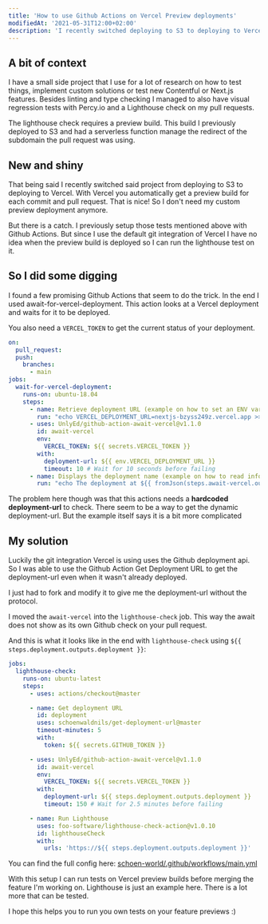 ```yaml
---
title: 'How to use Github Actions on Vercel Preview deployments'
modifiedAt: '2021-05-31T12:00+02:00'
description: 'I recently switched deploying to S3 to deploying to Vercel. But how do you test PRs then?'
---
```


## A bit of context

I have a small side project that I use for a lot of research on how to test things, implement custom solutions or test new Contentful or Next.js features. Besides linting and type checking I managed to also have visual regression tests with Percy.io and a Lighthouse check on my pull requests. 

The lighthouse check requires a preview build. This build I previously deployed to S3 and had a serverless function manage the redirect of the subdomain the pull request was using. 

## New and shiny

That being said I recently switched said project from deploying to S3 to deploying to Vercel. With Vercel you automatically get a preview build for each commit and pull request. That is nice! So I don't need my custom preview deployment anymore. 

But there is a catch. I previously setup those tests mentioned above with Github Actions. But since I use the default git integration of Vercel I have no idea when the preview build is deployed so I can run the lighthouse test on it.

## So I did some digging

I found a few promising Github Actions that seem to do the trick. In the end I used await-for-vercel-deployment. This action looks at a Vercel deployment and waits for it to be deployed. 

You also need a `VERCEL_TOKEN` to get the current status of your deployment.

```yaml
on:
  pull_request:
  push:
    branches:
      - main
jobs:
  wait-for-vercel-deployment:
    runs-on: ubuntu-18.04
    steps:
      - name: Retrieve deployment URL (example on how to set an ENV var)
        run: "echo VERCEL_DEPLOYMENT_URL=nextjs-bzyss249z.vercel.app >> $GITHUB_ENV"
      - uses: UnlyEd/github-action-await-vercel@v1.1.0
        id: await-vercel
        env:
          VERCEL_TOKEN: ${{ secrets.VERCEL_TOKEN }}
        with:
          deployment-url: ${{ env.VERCEL_DEPLOYMENT_URL }}
          timeout: 10 # Wait for 10 seconds before failing
      - name: Displays the deployment name (example on how to read information about the deployment)
        run: "echo The deployment at ${{ fromJson(steps.await-vercel.outputs.deploymentDetails).url }} is ${{ fromJson(steps.await-vercel.outputs.deploymentDetails).readyState }}"
```

The problem here though was that this actions needs a **hardcoded deployment-url** to check. There seem to be a way to get the dynamic deployment-url. But the example itself says it is a bit more complicated

## My solution

Luckily the git integration Vercel is using uses the Github deployment api. So I was able to use the Github Action Get Deployment URL to get the deployment-url even when it wasn't already deployed. 

I just had to fork and modify it to give me the deployment-url without the protocol.

I moved the `await-vercel` into the `lighthouse-check` job. This way the await does not show as its own Github check on your pull request.

And this is what it looks like in the end with `lighthouse-check` using `${{ steps.deployment.outputs.deployment }}`:

```yaml
jobs:
  lighthouse-check:
    runs-on: ubuntu-latest
    steps:
      - uses: actions/checkout@master

      - name: Get deployment URL
        id: deployment
        uses: schoenwaldnils/get-deployment-url@master
        timeout-minutes: 5
        with:
          token: ${{ secrets.GITHUB_TOKEN }}

      - uses: UnlyEd/github-action-await-vercel@v1.1.0
        id: await-vercel
        env:
          VERCEL_TOKEN: ${{ secrets.VERCEL_TOKEN }}
        with:
          deployment-url: ${{ steps.deployment.outputs.deployment }}
          timeout: 150 # Wait for 2.5 minutes before failing

      - name: Run Lighthouse
        uses: foo-software/lighthouse-check-action@v1.0.10
        id: lighthouseCheck
        with:
          urls: 'https://${{ steps.deployment.outputs.deployment }}'
```

You can find the full config here: [schoen-world/.github/workflows/main.yml](https://github.com/schoenwaldnils/schoen-world/blob/5102a409ccdf72ffe3304768ae6a244e34b1e41e/.github/workflows/main.yml)

With this setup I can run tests on Vercel preview builds before merging the feature I'm working on. Lighthouse is just an example here. There is a lot more that can be tested.

I hope this helps you to run you own tests on your feature previews :) 
